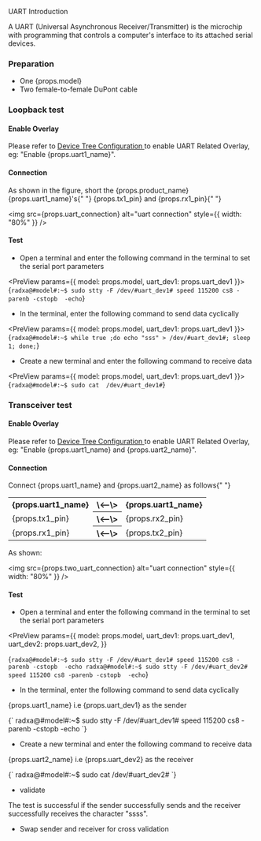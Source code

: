 
UART Introduction

A UART (Universal Asynchronous Receiver/Transmitter) is the microchip with programming that controls a computer's interface to its attached serial devices.

### Preparation

<ul>
  <li>One {props.model}</li>
  <li>Two female-to-female DuPont cable</li>
</ul>

### Loopback test

#### Enable Overlay

Please refer to <a href="../../radxa-os/rsetup#overlays"> Device Tree Configuration </a> to enable UART Related Overlay, eg: "Enable {props.uart1_name}".

#### Connection

<p>
  As shown in the figure, short the {props.product_name} {props.uart1_name}'s{" "}
  {props.tx1_pin} and {props.rx1_pin}{" "}
</p>

<img
  src={props.uart_connection}
  alt="uart connection"
  style={{ width: "80%" }}
/>

#### Test

- Open a terminal and enter the following command in the terminal to set the serial port parameters

<PreView params={{ model: props.model, uart_dev1: props.uart_dev1 }}>
  {`
  radxa@#model#:~$ sudo stty -F /dev/#uart_dev1# speed 115200 cs8 -parenb -cstopb  -echo
  `}
</PreView>

- In the terminal, enter the following command to send data cyclically

<PreView params={{ model: props.model, uart_dev1: props.uart_dev1 }}>
  {`
  radxa@#model#:~$ while true ;do echo "sss" > /dev/#uart_dev1#; sleep 1; done;
  `}
</PreView>

- Create a new terminal and enter the following command to receive data

<PreView params={{ model: props.model, uart_dev1: props.uart_dev1 }}>
  {`
  radxa@#model#:~$ sudo cat  /dev/#uart_dev1#
  `}
</PreView>

### Transceiver test

#### Enable Overlay

Please refer to <a href="../os-config/rsetup#overlays"> Device Tree Configuration </a> to enable UART Related Overlay, eg: "Enable {props.uart1_name} and {props.uart2_name}".

#### Connection

<p>
  Connect {props.uart1_name} and {props.uart2_name} as follows{" "}
</p>

<table>
  <tr>
    <th>{props.uart1_name}</th>
    <th>\<--\></th>
    <th>{props.uart1_name}</th>
  </tr>
  <tr>
    <td>{props.tx1_pin}</td>
    <th>\<--\></th>
    <td>{props.rx2_pin}</td>
  </tr>
  <tr>
    <td>{props.rx1_pin}</td>
    <th>\<--\></th>
    <td>{props.tx2_pin}</td>
  </tr>
</table>

As shown:

<img
  src={props.two_uart_connection}
  alt="uart connection"
  style={{ width: "80%" }}
/>

#### Test

- Open a terminal and enter the following command in the terminal to set the serial port parameters

<PreView
  params={{
    model: props.model,
    uart_dev1: props.uart_dev1,
    uart_dev2: props.uart_dev2,
  }}
>
  {`
  radxa@#model#:~$ sudo stty -F /dev/#uart_dev1# speed 115200 cs8 -parenb -cstopb  -echo
  radxa@#model#:~$ sudo stty -F /dev/#uart_dev2# speed 115200 cs8 -parenb -cstopb  -echo
  `}
</PreView>

- In the terminal, enter the following command to send data cyclically

<p>
  {props.uart1_name} i.e {props.uart_dev1} as the sender
</p>
<PreView
  params={{
    model: props.model,
    uart_dev1: props.uart_dev1,
    uart_dev2: props.uart_dev2,
  }}
>
  {`
  radxa@#model#:~$ sudo stty -F /dev/#uart_dev1# speed 115200 cs8 -parenb -cstopb  -echo
  `}
</PreView>

- Create a new terminal and enter the following command to receive data

<p>
  {props.uart2_name} i.e {props.uart_dev2} as the receiver
</p>
<PreView params={{ model: props.model, uart_dev2: props.uart_dev2 }}>
  {`
  radxa@#model#:~$ sudo cat  /dev/#uart_dev2#
  `}
</PreView>

- validate

The test is successful if the sender successfully sends and the receiver successfully receives the character "ssss".

- Swap sender and receiver for cross validation
